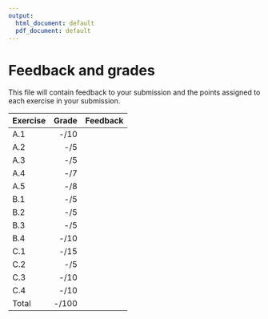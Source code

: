 ```yaml
---
output:
  html_document: default
  pdf_document: default
---
```

# Feedback and grades

This file will contain feedback to your submission and the points assigned to each exercise in your submission.

| Exercise | Grade | Feedback |
| --- | ---:| --- |
| A.1 | -/10    |
| A.2 | -/5     |
| A.3 | -/5     |
| A.4 | -/7     |
| A.5 | -/8    |
| B.1 | -/5     |
| B.2 | -/5     |
| B.3 | -/5     |
| B.4 | -/10    |
| C.1 | -/15    |
| C.2 | -/5     |
| C.3 | -/10    |
| C.4 | -/10	|
| Total | -/100 |